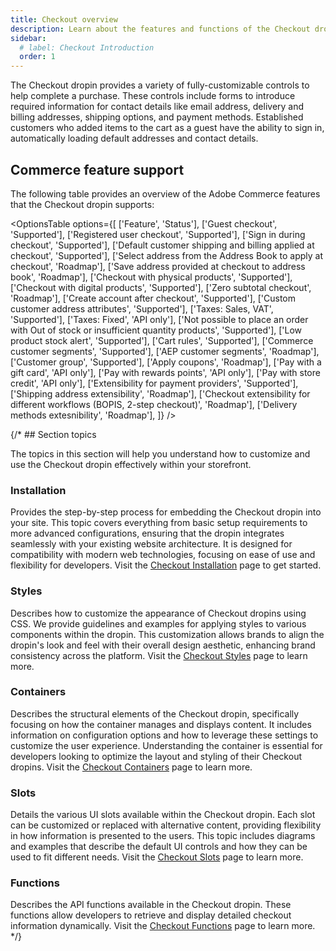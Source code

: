```yaml
---
title: Checkout overview
description: Learn about the features and functions of the Checkout dropin.
sidebar:
  # label: Checkout Introduction
  order: 1
---
```



The Checkout dropin provides a variety of fully-customizable controls to help complete a purchase. These controls include forms to introduce required information for contact details like email address, delivery and billing addresses, shipping options, and payment methods. Established customers who added items to the cart as a guest have the ability to sign in, automatically loading default addresses and contact details.

## Commerce feature support

The following table provides an overview of the Adobe Commerce features that the Checkout dropin supports:

<OptionsTable
  options={[
    ['Feature', 'Status'],
    ['Guest checkout', 'Supported'],
    ['Registered user checkout', 'Supported'],
    ['Sign in during checkout', 'Supported'],
    ['Default customer shipping and billing applied at checkout', 'Supported'],
    ['Select address from the Address Book to apply at checkout', 'Roadmap'],
    ['Save address provided at checkout to address book', 'Roadmap'],
    ['Checkout with physical products', 'Supported'],
    ['Checkout with digital products', 'Supported'],
    ['Zero subtotal checkout', 'Roadmap'],
    ['Create account after checkout', 'Supported'],
    ['Custom customer address attributes', 'Supported'],
    ['Taxes: Sales, VAT', 'Supported'],
    ['Taxes: Fixed', 'API only'],
    ['Not possible to place an order with  Out of stock or insufficient quantity products', 'Supported'],
    ['Low product stock alert', 'Supported'],
    ['Cart rules', 'Supported'],
    ['Commerce customer segments', 'Supported'],
    ['AEP customer segments', 'Roadmap'],
    ['Customer group', 'Supported'],
    ['Apply coupons', 'Roadmap'],
    ['Pay with a gift card', 'API only'],
    ['Pay with rewards points', 'API only'],
    ['Pay with store credit', 'API only'],
    ['Extensibility for payment providers', 'Supported'],
    ['Shipping address extensibility', 'Roadmap'],
    ['Checkout extensibility for different workflows (BOPIS, 2-step checkout)', 'Roadmap'],
    ['Delivery methods extesnibility', 'Roadmap'],
  ]}
/>

{/* ## Section topics

The topics in this section will help you understand how to customize and use the Checkout dropin effectively within your storefront.

### Installation

Provides the step-by-step process for embedding the Checkout dropin into your site. This topic covers everything from basic setup requirements to more advanced configurations, ensuring that the dropin integrates seamlessly with your existing website architecture. It is designed for compatibility with modern web technologies, focusing on ease of use and flexibility for developers. Visit the [Checkout Installation](/dropins/checkout/checkout-installation/) page to get started.

### Styles

Describes how to customize the appearance of Checkout dropins using CSS. We provide guidelines and examples for applying styles to various components within the dropin. This customization allows brands to align the dropin's look and feel with their overall design aesthetic, enhancing brand consistency across the platform. Visit the [Checkout Styles](/dropins/checkout/checkout-styles/) page to learn more.

### Containers

Describes the structural elements of the Checkout dropin, specifically focusing on how the container manages and displays content. It includes information on configuration options and how to leverage these settings to customize the user experience. Understanding the container is essential for developers looking to optimize the layout and styling of their Checkout dropins. Visit the [Checkout Containers](/dropins/checkout/checkout-containers) page to learn more.

### Slots

Details the various UI slots available within the Checkout dropin. Each slot can be customized or replaced with alternative content, providing flexibility in how information is presented to the users. This topic includes diagrams and examples that describe the default UI controls and how they can be used to fit different needs. Visit the [Checkout Slots](/dropins/checkout/checkout-slots/) page to learn more.

### Functions

Describes the API functions available in the Checkout dropin. These functions allow developers to retrieve and display detailed checkout information dynamically. Visit the [Checkout Functions](/dropins/checkout/checkout-functions/) page to learn more. */}
